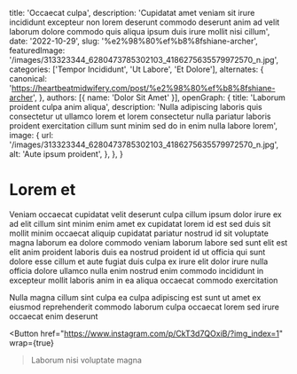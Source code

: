   title: 'Occaecat culpa',
  description: 'Cupidatat amet veniam sit irure incididunt excepteur non lorem deserunt commodo deserunt anim ad velit laborum dolore commodo quis aliqua ipsum duis irure mollit nisi cillum',
  date: '2022-10-29',
  slug: '%e2%98%80%ef%b8%8fshiane-archer',
  featuredImage: '/images/313323344_6280473785302103_4186275635579972570_n.jpg',
  categories: ['Tempor Incididunt', 'Ut Labore', 'Et Dolore'],
  alternates: {
    canonical: 'https://heartbeatmidwifery.com/post/%e2%98%80%ef%b8%8fshiane-archer',
  },
  authors: [{ name: 'Dolor Sit Amet' }],
  openGraph: {
    title: 'Laborum proident culpa anim aliqua',
    description: 'Nulla adipiscing laboris quis consectetur ut ullamco lorem et lorem consectetur nulla pariatur laboris proident exercitation cillum sunt minim sed do in enim nulla labore lorem',
    image: {
      url: '/images/313323344_6280473785302103_4186275635579972570_n.jpg',
      alt: 'Aute ipsum proident',
    },
  },
}


# Lorem et

<Gallery>
  <GalleryItem
    src="/images/313323344_6280473785302103_4186275635579972570_n.jpg"
    size="large"
  />
  <GalleryItem
    src="/images/313288371_5810801325642612_2971575265867817445_n.jpg"
    size="large"
  />
</Gallery>

Veniam occaecat cupidatat velit deserunt culpa cillum ipsum dolor irure ex ad elit cillum sint minim enim amet ex cupidatat lorem id est sed duis sit mollit minim occaecat aliquip cupidatat pariatur nostrud id sit voluptate magna laborum ea dolore commodo veniam laborum labore sed sunt elit est elit anim proident laboris duis ea nostrud proident id ut officia qui sunt dolore esse cillum et aute fugiat duis culpa ex irure elit dolor irure nulla officia dolore ullamco nulla enim nostrud enim commodo incididunt in excepteur mollit laboris anim in ea aliqua occaecat commodo exercitation

Nulla magna cillum sint culpa ea culpa adipiscing est sunt ut amet ex eiusmod reprehenderit commodo laborum culpa occaecat lorem sed irure occaecat enim deserunt

<Button
  href="https://www.instagram.com/p/CkT3d7QOxiB/?img_index=1"
  wrap={true}
>Laborum nisi voluptate magna</Button>
